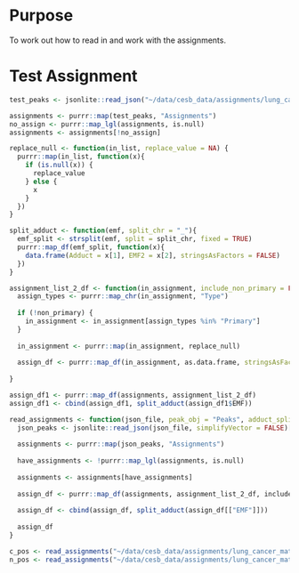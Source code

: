# Purpose

To work out how to read in and work with the assignments.

# Test Assignment

```r
test_peaks <- jsonlite::read_json("~/data/cesb_data/assignments/lung_cancer_matched_tissue/2018-01-04-000000/100Cpos.json.output", simplifyVector = FALSE)$Peaks

assignments <- purrr::map(test_peaks, "Assignments")
no_assign <- purrr::map_lgl(assignments, is.null)
assignments <- assignments[!no_assign]

replace_null <- function(in_list, replace_value = NA) {
  purrr::map(in_list, function(x){
    if (is.null(x)) {
      replace_value
    } else {
      x
    }
  })
}

split_adduct <- function(emf, split_chr = "_"){
  emf_split <- strsplit(emf, split = split_chr, fixed = TRUE)
  purrr::map_df(emf_split, function(x){
    data.frame(Adduct = x[1], EMF2 = x[2], stringsAsFactors = FALSE)
  })
}

assignment_list_2_df <- function(in_assignment, include_non_primary = FALSE){
  assign_types <- purrr::map_chr(in_assignment, "Type")
  
  if (!non_primary) {
    in_assignment <- in_assignment[assign_types %in% "Primary"]
  }
  
  in_assignment <- purrr::map(in_assignment, replace_null)
  
  assign_df <- purrr::map_df(in_assignment, as.data.frame, stringsAsFactors = FALSE)
  
}

assign_df1 <- purrr::map_df(assignments, assignment_list_2_df)
assign_df1 <- cbind(assign_df1, split_adduct(assign_df1$EMF))
```


```r
read_assignments <- function(json_file, peak_obj = "Peaks", adduct_split_chr = "_", include_non_primary = FALSE){
  json_peaks <- jsonlite::read_json(json_file, simplifyVector = FALSE)[[peak_obj]]
  
  assignments <- purrr::map(json_peaks, "Assignments")
  
  have_assignments <- !purrr::map_lgl(assignments, is.null)
  
  assignments <- assignments[have_assignments]
  
  assign_df <- purrr::map_df(assignments, assignment_list_2_df, include_non_primary)
  
  assign_df <- cbind(assign_df, split_adduct(assign_df[["EMF"]]))
  
  assign_df
}
```


```r
c_pos <- read_assignments("~/data/cesb_data/assignments/lung_cancer_matched_tissue/2017-12-11-000000/100Cpos.json.output")
n_pos <- read_assignments("~/data/cesb_data/assignments/lung_cancer_matched_tissue/2017-12-11-000000/100Npos.json.output")
```

